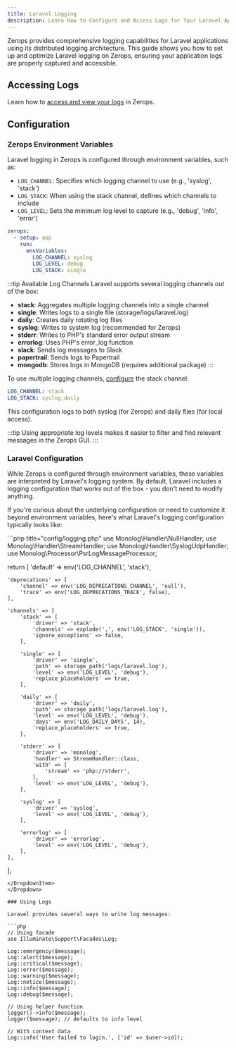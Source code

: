 ```yaml
---
title: Laravel Logging
description: Learn How to Configure and Access Logs for Your Laravel Application on Zerops
---
```



Zerops provides comprehensive logging capabilities for Laravel applications using its distributed logging architecture. This guide shows you how to set up and optimize Laravel logging on Zerops, ensuring your application logs are properly captured and accessible.

## Accessing Logs

Learn how to [access and view your logs](/php/how-to/logs) in Zerops.

## Configuration

### Zerops Environment Variables

Laravel logging in Zerops is configured through environment variables, such as:

- `LOG_CHANNEL`: Specifies which logging channel to use (e.g., 'syslog', 'stack')
- `LOG_STACK`: When using the stack channel, defines which channels to include
- `LOG_LEVEL`: Sets the minimum log level to capture (e.g., 'debug', 'info', 'error')

```yml title="zerops.yml"
zerops:
  - setup: app
    run:
      envVariables:
        LOG_CHANNEL: syslog
        LOG_LEVEL: debug
        LOG_STACK: single
```

:::tip Available Log Channels
Laravel supports several logging channels out of the box:
- **stack**: Aggregates multiple logging channels into a single channel
- **single**: Writes logs to a single file (storage/logs/laravel.log)
- **daily**: Creates daily rotating log files
- **syslog**: Writes to system log (recommended for Zerops)
- **stderr**: Writes to PHP's standard error output stream
- **errorlog**: Uses PHP's error_log function
- **slack**: Sends log messages to Slack
- **papertrail**: Sends logs to Papertrail
- **mongodb**: Stores logs in MongoDB (requires additional package)
:::

To use multiple logging channels, [configure](#laravel-configuration) the stack channel:

```yml
LOG_CHANNEL: stack
LOG_STACK: syslog,daily
```

This configuration logs to both syslog (for Zerops) and daily files (for local access).

:::tip
Using appropriate log levels makes it easier to filter and find relevant messages in the Zerops GUI.
:::

### Laravel Configuration

While Zerops is configured through environment variables, these variables are interpreted by Laravel's logging system. By default, Laravel includes a logging configuration that works out of the box - you don't need to modify anything.

If you're curious about the underlying configuration or need to customize it beyond environment variables, here's what Laravel's logging configuration typically looks like:

<Dropdown>
    <DropdownItem title="Configuration example">
```php title="config/logging.php"
<?php

use Monolog\Handler\NullHandler;
use Monolog\Handler\StreamHandler;
use Monolog\Handler\SyslogUdpHandler;
use Monolog\Processor\PsrLogMessageProcessor;

return [
    'default' => env('LOG_CHANNEL', 'stack'),

    'deprecations' => [
        'channel' => env('LOG_DEPRECATIONS_CHANNEL', 'null'),
        'trace' => env('LOG_DEPRECATIONS_TRACE', false),
    ],

    'channels' => [
        'stack' => [
            'driver' => 'stack',
            'channels' => explode(',', env('LOG_STACK', 'single')),
            'ignore_exceptions' => false,
        ],

        'single' => [
            'driver' => 'single',
            'path' => storage_path('logs/laravel.log'),
            'level' => env('LOG_LEVEL', 'debug'),
            'replace_placeholders' => true,
        ],

        'daily' => [
            'driver' => 'daily',
            'path' => storage_path('logs/laravel.log'),
            'level' => env('LOG_LEVEL', 'debug'),
            'days' => env('LOG_DAILY_DAYS', 14),
            'replace_placeholders' => true,
        ],

        'stderr' => [
            'driver' => 'monolog',
            'handler' => StreamHandler::class,
            'with' => [
                'stream' => 'php://stderr',
            ],
            'level' => env('LOG_LEVEL', 'debug'),
        ],

        'syslog' => [
            'driver' => 'syslog',
            'level' => env('LOG_LEVEL', 'debug'),
        ],

        'errorlog' => [
            'driver' => 'errorlog',
            'level' => env('LOG_LEVEL', 'debug'),
        ],
    ],
];
```
</DropdownItem>
</Dropdown>

### Using Logs

Laravel provides several ways to write log messages:

```php
// Using facade
use Illuminate\Support\Facades\Log;

Log::emergency($message);
Log::alert($message);
Log::critical($message);
Log::error($message);
Log::warning($message);
Log::notice($message);
Log::info($message);
Log::debug($message);

// Using helper function
logger()->info($message);
logger($message); // defaults to info level

// With context data
Log::info('User failed to login.', ['id' => $user->id]);
```